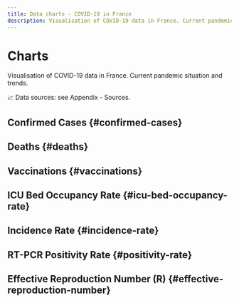 ```yaml
---
title: Data charts - COVID-19 in France
description: Visualisation of COVID-19 data in France. Current pandemic situation and trends.
---
```



<h1 className="pages--h1">Charts</h1>

<p className="subtitle">Visualisation of COVID-19 data in France. Current pandemic situation and trends.</p>

<div className="comment--translc_gray">
  📈 Data sources: see <Link to="/digest/sources">Appendix - Sources</Link>.
</div>

## Confirmed Cases {#confirmed-cases}

<CasesTrend dateFmt="d/m" />

## Deaths {#deaths}

<DeathsTrend dateFmt="d/m" />

## Vaccinations {#vaccinations}

<VacDashboard dateFmt="d/m" />

## ICU Bed Occupancy Rate {#icu-bed-occupancy-rate}

<IcuOccupRTrend dateFmt="d/m" />

## Incidence Rate {#incidence-rate}

<IncidRTrend dateFmt="d/m" />

## RT-PCR Positivity Rate {#positivity-rate}

<PosRTrend dateFmt="d/m" />

## Effective Reproduction Number (R) {#effective-reproduction-number}

<RTrend dateFmt="d/m" />
